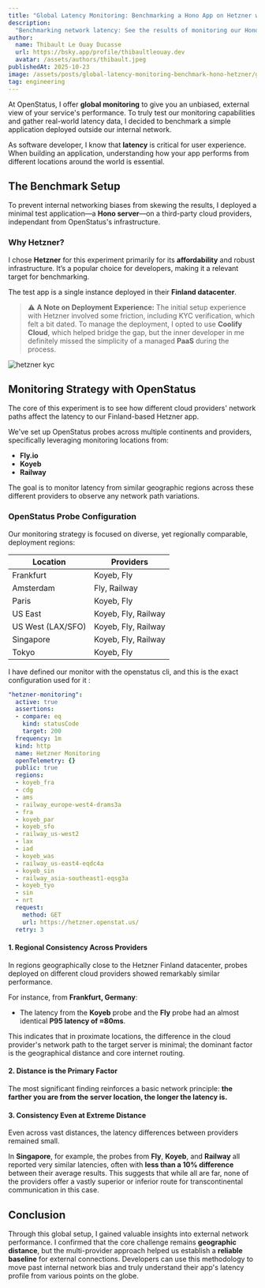 ```yaml
---
title: "Global Latency Monitoring: Benchmarking a Hono App on Hetzner with OpenStatus"
description:
  "Benchmarking network latency: See the results of monitoring our Hono server on Hetzner from global locations hosted by Fly, Koyeb, and Railway. We analyze the impact of distance and provider networks."
author:
  name: Thibault Le Ouay Ducasse
  url: https://bsky.app/profile/thibaultleouay.dev
  avatar: /assets/authors/thibault.jpeg
publishedAt: 2025-10-23
image: /assets/posts/global-latency-monitoring-benchmark-hono-hetzner/global.png
tag: engineering
---
```


At OpenStatus, I offer **global monitoring** to give you an unbiased, external view of your service's performance. To truly test our monitoring capabilities and gather real-world latency data, I decided to benchmark a simple application deployed outside our internal network.


As software developer, I know that **latency** is critical for user experience. When building an application, understanding how your app performs from different locations around the world is essential.

## The Benchmark Setup

To prevent internal networking biases from skewing the results, I deployed a minimal test application—a **Hono server**—on a third-party cloud providers, independant from OpenStatus's infrastructure.

### Why Hetzner?

I chose **Hetzner** for this experiment primarily for its **affordability** and robust infrastructure. It’s a popular choice for developers, making it a relevant target for benchmarking.

The test app is a single instance deployed in their **Finland datacenter**.

> ⚠️ **A Note on Deployment Experience:** The initial setup experience with Hetzner involved some friction, including KYC verification, which felt a bit dated. To manage the deployment, I opted to use **Coolify Cloud**, which helped bridge the gap, but the inner  developer in me definitely missed the simplicity of a managed **PaaS** during the process.


<Image
  alt="hetzner kyc"
  src="/assets/posts/global-latency-monitoring-benchmark-hono-hetzner/hetzner.jpg"
  width={800}
  height={800}
/>


##  Monitoring Strategy with OpenStatus

The core of this experiment is to see how different cloud providers' network paths affect the latency to our Finland-based Hetzner app.

We've set up OpenStatus probes across multiple continents and providers, specifically leveraging monitoring locations from:

- **Fly.io**
- **Koyeb**
- **Railway**

The goal is to monitor latency from similar geographic regions across these different providers to observe any network path variations.


### OpenStatus Probe Configuration

Our monitoring strategy is focused on diverse, yet regionally comparable, deployment regions:

| Location          | Providers           |
| ----------------- | ------------------- |
| Frankfurt         | Koyeb, Fly          |
| Amsterdam         | Fly, Railway        |
| Paris             | Koyeb, Fly          |
| US East           | Koyeb, Fly, Railway |
| US West (LAX/SFO) | Koyeb, Fly, Railway |
| Singapore         | Koyeb, Fly, Railway |
| Tokyo             | Koyeb, Fly          |


I have defined our monitor with the openstatus cli, and this is the exact configuration used for it :


```yaml
"hetzner-monitoring":
  active: true
  assertions:
  - compare: eq
    kind: statusCode
    target: 200
  frequency: 1m
  kind: http
  name: Hetzner Monitoring
  openTelemetry: {}
  public: true
  regions:
  - koyeb_fra
  - cdg
  - ams
  - railway_europe-west4-drams3a
  - fra
  - koyeb_par
  - koyeb_sfo
  - railway_us-west2
  - lax
  - iad
  - koyeb_was
  - railway_us-east4-eqdc4a
  - koyeb_sin
  - railway_asia-southeast1-eqsg3a
  - koyeb_tyo
  - sin
  - nrt
  request:
    method: GET
    url: https://hetzner.openstat.us/
  retry: 3
```



#### 1. Regional Consistency Across Providers

In regions geographically close to the Hetzner Finland datacenter, probes deployed on different cloud providers showed remarkably similar performance.

For instance, from **Frankfurt, Germany**:

- The latency from the **Koyeb** probe and the **Fly** probe had an almost identical **P95 latency of ≈80ms**.

This indicates that in proximate locations, the difference in the cloud provider's network path to the target server is minimal; the dominant factor is the geographical distance and core internet routing.

#### 2. Distance is the Primary Factor

The most significant finding reinforces a basic network principle: **the farther you are from the server location, the longer the latency is.**

#### 3. Consistency Even at Extreme Distance

Even across vast distances, the latency differences between providers remained small.

In **Singapore**, for example, the probes from **Fly**, **Koyeb**, and **Railway** all reported very similar latencies, often with **less than a 10% difference** between their average results. This suggests that while all are far, none of the providers offer a vastly superior or inferior route for transcontinental communication in this case.


## Conclusion

Through this global setup, I gained valuable insights into external network performance. I confirmed that the core challenge remains **geographic distance**, but the multi-provider approach helped us establish a **reliable baseline** for external connections. Developers can use this methodology to move past internal network bias and truly understand their app's latency profile from various points on the globe.
